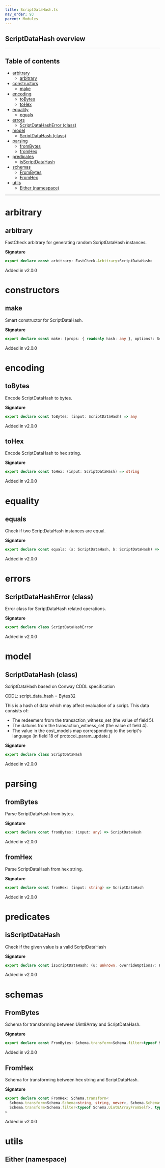```yaml
---
title: ScriptDataHash.ts
nav_order: 93
parent: Modules
---
```


## ScriptDataHash overview

---

<h2 className="text-delta">Table of contents</h2>

- [arbitrary](#arbitrary)
  - [arbitrary](#arbitrary-1)
- [constructors](#constructors)
  - [make](#make)
- [encoding](#encoding)
  - [toBytes](#tobytes)
  - [toHex](#tohex)
- [equality](#equality)
  - [equals](#equals)
- [errors](#errors)
  - [ScriptDataHashError (class)](#scriptdatahasherror-class)
- [model](#model)
  - [ScriptDataHash (class)](#scriptdatahash-class)
- [parsing](#parsing)
  - [fromBytes](#frombytes)
  - [fromHex](#fromhex)
- [predicates](#predicates)
  - [isScriptDataHash](#isscriptdatahash)
- [schemas](#schemas)
  - [FromBytes](#frombytes-1)
  - [FromHex](#fromhex-1)
- [utils](#utils)
  - [Either (namespace)](#either-namespace)

---

# arbitrary

## arbitrary

FastCheck arbitrary for generating random ScriptDataHash instances.

**Signature**

```ts
export declare const arbitrary: FastCheck.Arbitrary<ScriptDataHash>
```

Added in v2.0.0

# constructors

## make

Smart constructor for ScriptDataHash.

**Signature**

```ts
export declare const make: (props: { readonly hash: any }, options?: Schema.MakeOptions | undefined) => ScriptDataHash
```

Added in v2.0.0

# encoding

## toBytes

Encode ScriptDataHash to bytes.

**Signature**

```ts
export declare const toBytes: (input: ScriptDataHash) => any
```

Added in v2.0.0

## toHex

Encode ScriptDataHash to hex string.

**Signature**

```ts
export declare const toHex: (input: ScriptDataHash) => string
```

Added in v2.0.0

# equality

## equals

Check if two ScriptDataHash instances are equal.

**Signature**

```ts
export declare const equals: (a: ScriptDataHash, b: ScriptDataHash) => boolean
```

Added in v2.0.0

# errors

## ScriptDataHashError (class)

Error class for ScriptDataHash related operations.

**Signature**

```ts
export declare class ScriptDataHashError
```

Added in v2.0.0

# model

## ScriptDataHash (class)

ScriptDataHash based on Conway CDDL specification

CDDL: script_data_hash = Bytes32

This is a hash of data which may affect evaluation of a script.
This data consists of:

- The redeemers from the transaction_witness_set (the value of field 5).
- The datums from the transaction_witness_set (the value of field 4).
- The value in the cost_models map corresponding to the script's language
  (in field 18 of protocol_param_update.)

**Signature**

```ts
export declare class ScriptDataHash
```

Added in v2.0.0

# parsing

## fromBytes

Parse ScriptDataHash from bytes.

**Signature**

```ts
export declare const fromBytes: (input: any) => ScriptDataHash
```

Added in v2.0.0

## fromHex

Parse ScriptDataHash from hex string.

**Signature**

```ts
export declare const fromHex: (input: string) => ScriptDataHash
```

Added in v2.0.0

# predicates

## isScriptDataHash

Check if the given value is a valid ScriptDataHash

**Signature**

```ts
export declare const isScriptDataHash: (u: unknown, overrideOptions?: ParseOptions | number) => u is ScriptDataHash
```

Added in v2.0.0

# schemas

## FromBytes

Schema for transforming between Uint8Array and ScriptDataHash.

**Signature**

```ts
export declare const FromBytes: Schema.transform<Schema.filter<typeof Schema.Uint8ArrayFromSelf>, typeof ScriptDataHash>
```

Added in v2.0.0

## FromHex

Schema for transforming between hex string and ScriptDataHash.

**Signature**

```ts
export declare const FromHex: Schema.transform<
  Schema.transform<Schema.Schema<string, string, never>, Schema.Schema<Uint8Array, Uint8Array, never>>,
  Schema.transform<Schema.filter<typeof Schema.Uint8ArrayFromSelf>, typeof ScriptDataHash>
>
```

Added in v2.0.0

# utils

## Either (namespace)
